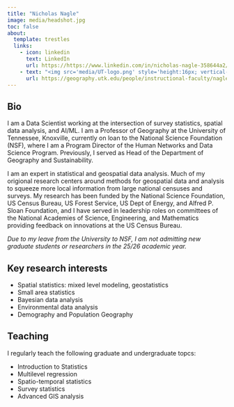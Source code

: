 ```yaml
---
title: "Nicholas Nagle"
image: media/headshot.jpg
toc: false 
about:
  template: trestles
  links: 
    - icon: linkedin
      text: LinkedIn
      url: https://https://www.linkedin.com/in/nicholas-nagle-358644a2/
    - text: "<img src='media/UT-logo.png' style='height:16px; vertical-align:-2px;'> Faculty Page"
      url: https://geography.utk.edu/people/instructional-faculty/nagle-nicholas/
---
```


## Bio
I am a Data Scientist working at the intersection of survey statistics, spatial data analysis, and AI/ML.
I am a Professor of Geography at the University of Tennessee, Knoxville, currently on loan to the National Science Foundation (NSF), where I am a Program Director of the Human Networks and Data Science Program. Previously, I served as Head of the Department of Geography and Sustainability.

I am an expert in statistical and geospatial data analysis. Much of my origional research centers around methods for geospatial data and analysis to squeeze more local information from large national censuses and surveys. My research has been funded by the National Science Foundation, US Census Bureau, US Forest Service, US Dept of Energy, and Alfred P. Sloan Foundation, and I have served in leadership roles on committees of the National Academies of Science, Engineering, and Mathematics providing feedback on innovations at the US Census Bureau.

*Due to my leave from the University to NSF, I am not admitting new graduate students or researchers in the 25/26 academic year.*

## Key research interests

* Spatial statistics: mixed level modeling, geostatistics
* Small area statistics
* Bayesian data analysis
* Environmental data analysis
* Demography and Population Geography

## Teaching

I regularly teach the following graduate and undergraduate topcs:

* Introduction to Statistics
* Multilevel regression
* Spatio-temporal statistics
* Survey statistics
* Advanced GIS analysis



